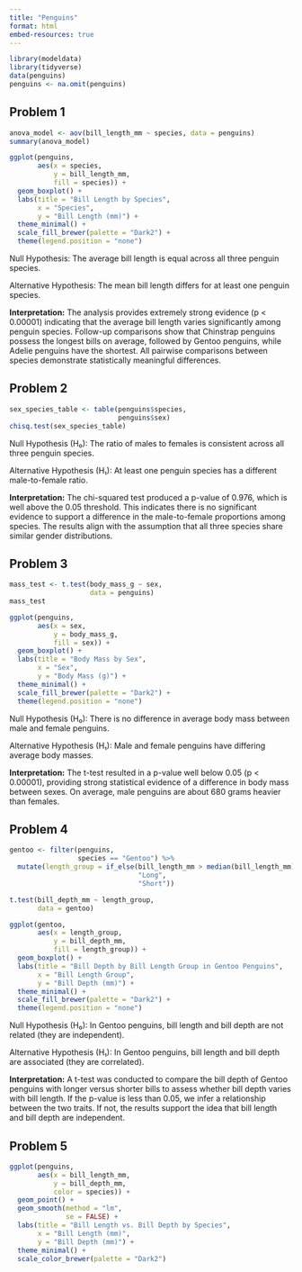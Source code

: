 ```yaml
---
title: "Penguins"
format: html
embed-resources: true
---
```


```r
library(modeldata)
library(tidyverse)
data(penguins)
penguins <- na.omit(penguins)
```

## Problem 1

```r
anova_model <- aov(bill_length_mm ~ species, data = penguins)
summary(anova_model)
```

```r
ggplot(penguins, 
       aes(x = species, 
           y = bill_length_mm, 
           fill = species)) +
  geom_boxplot() +
  labs(title = "Bill Length by Species", 
       x = "Species", 
       y = "Bill Length (mm)") +
  theme_minimal() +
  scale_fill_brewer(palette = "Dark2") +
  theme(legend.position = "none")
```

Null Hypothesis: The average bill length is equal across all three penguin species.

Alternative Hypothesis: The mean bill length differs for at least one penguin species.

**Interpretation:**
The analysis provides extremely strong evidence (p < 0.00001) indicating that the average bill length varies significantly among penguin species. Follow-up comparisons show that Chinstrap penguins possess the longest bills on average, followed by Gentoo penguins, while Adelie penguins have the shortest. All pairwise comparisons between species demonstrate statistically meaningful differences.

## Problem 2

```r
sex_species_table <- table(penguins$species, 
                           penguins$sex)
chisq.test(sex_species_table)
```

Null Hypothesis (H₀): The ratio of males to females is consistent across all three penguin species.

Alternative Hypothesis (H₁): At least one penguin species has a different male-to-female ratio.

**Interpretation:** The chi-squared test produced a p-value of 0.976, which is well above the 0.05 threshold. This indicates there is no significant evidence to support a difference in the male-to-female proportions among species. The results align with the assumption that all three species share similar gender distributions.

## Problem 3
```r
mass_test <- t.test(body_mass_g ~ sex, 
                    data = penguins)
mass_test
```

```r
ggplot(penguins, 
       aes(x = sex, 
           y = body_mass_g, 
           fill = sex)) +
  geom_boxplot() +
  labs(title = "Body Mass by Sex", 
       x = "Sex", 
       y = "Body Mass (g)") +
  theme_minimal() +
  scale_fill_brewer(palette = "Dark2") +
  theme(legend.position = "none")
```

Null Hypothesis (H₀): There is no difference in average body mass between male and female penguins.

Alternative Hypothesis (H₁): Male and female penguins have differing average body masses.

**Interpretation:** The t-test resulted in a p-value well below 0.05 (p < 0.00001), providing strong statistical evidence of a difference in body mass between sexes. On average, male penguins are about 680 grams heavier than females.

## Problem 4
```r
gentoo <- filter(penguins, 
                 species == "Gentoo") %>%
  mutate(length_group = if_else(bill_length_mm > median(bill_length_mm), 
                                "Long", 
                                "Short"))

t.test(bill_depth_mm ~ length_group, 
       data = gentoo)
```

```r
ggplot(gentoo, 
       aes(x = length_group, 
           y = bill_depth_mm, 
           fill = length_group)) +
  geom_boxplot() +
  labs(title = "Bill Depth by Bill Length Group in Gentoo Penguins",
       x = "Bill Length Group", 
       y = "Bill Depth (mm)") +
  theme_minimal() +
  scale_fill_brewer(palette = "Dark2") +
  theme(legend.position = "none")
```
Null Hypothesis (H₀): In Gentoo penguins, bill length and bill depth are not related (they are independent).

Alternative Hypothesis (H₁): In Gentoo penguins, bill length and bill depth are associated (they are correlated).

**Interpretation:** A t-test was conducted to compare the bill depth of Gentoo penguins with longer versus shorter bills to assess whether bill depth varies with bill length. If the p-value is less than 0.05, we infer a relationship between the two traits. If not, the results support the idea that bill length and bill depth are independent.

## Problem 5

```r
ggplot(penguins, 
       aes(x = bill_length_mm, 
           y = bill_depth_mm, 
           color = species)) +
  geom_point() +
  geom_smooth(method = "lm", 
              se = FALSE) +
  labs(title = "Bill Length vs. Bill Depth by Species",
       x = "Bill Length (mm)", 
       y = "Bill Depth (mm)") +
  theme_minimal() +
  scale_color_brewer(palette = "Dark2")
```



